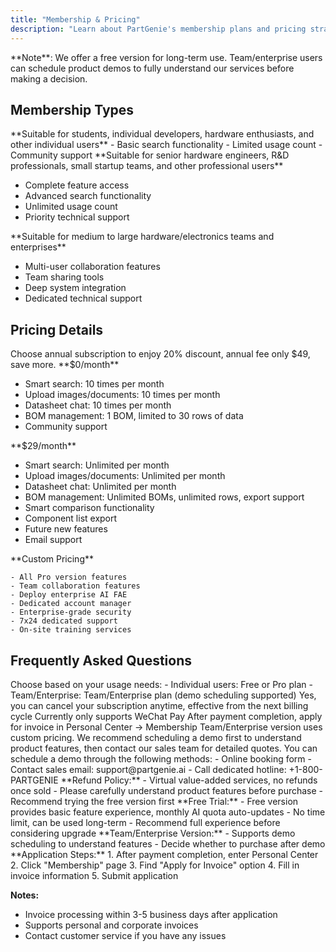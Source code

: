 ```yaml
---
title: "Membership & Pricing"
description: "Learn about PartGenie's membership plans and pricing strategy, choose the service plan that best suits you"
---
```


<Tip>
  **Note**: We offer a free version for long-term use. Team/enterprise users can
  schedule product demos to fully understand our services before making a
  decision.
</Tip>

## Membership Types

<CardGroup cols={3}>
<Card title="Free" icon="gift">
  **Suitable for students, individual developers, hardware enthusiasts, and other individual users**
  - Basic search functionality
  - Limited usage count
  - Community support
</Card>

<Card title="Pro" icon="star">
  **Suitable for senior hardware engineers, R&D professionals, small startup
  teams, and other professional users** 
  
  - Complete feature access 
  - Advanced search functionality 
  - Unlimited usage count
  - Priority technical support
</Card>

<Card title="Team/Enterprise" icon="building">
  **Suitable for medium to large hardware/electronics teams and enterprises**

  - Multi-user collaboration features
  - Team sharing tools
  - Deep system integration
  - Dedicated technical support
</Card>
</CardGroup>

## Pricing Details

<Info>
  Choose annual subscription to enjoy 20% discount, annual fee only $49, save
  more.
</Info>

<CardGroup cols={2}>
<Card title="Free" icon="gift">
  **$0/month**
  
  - Smart search: 10 times per month
  - Upload images/documents: 10 times per month
  - Datasheet chat: 10 times per month
  - BOM management: 1 BOM, limited to 30 rows of data
  - Community support
</Card>

<Card title="Pro" icon="star">
  **$29/month**
  
  - Smart search: Unlimited per month
  - Upload images/documents: Unlimited per month
  - Datasheet chat: Unlimited per month
  - BOM management: Unlimited BOMs, unlimited rows, export support
  - Smart comparison functionality
  - Component list export
  - Future new features
  - Email support
</Card>
</CardGroup>

<CardGroup cols={1}>
  <Card title="Team/Enterprise" icon="building">
    **Custom Pricing** 
    
    - All Pro version features 
    - Team collaboration features
    - Deploy enterprise AI FAE 
    - Dedicated account manager 
    - Enterprise-grade security 
    - 7x24 dedicated support 
    - On-site training services
  </Card>
</CardGroup>

## Frequently Asked Questions

<AccordionGroup>
<Accordion title="How to choose the right membership plan?">
  Choose based on your usage needs:
  - Individual users: Free or Pro plan
  - Team/Enterprise: Team/Enterprise plan (demo scheduling supported)
</Accordion>

<Accordion title="Can I cancel my subscription anytime?">
  Yes, you can cancel your subscription anytime, effective from the next billing
  cycle
</Accordion>

<Accordion title="What payment methods are supported?">
  Currently only supports WeChat Pay
</Accordion>

<Accordion title="How to apply for an invoice?">
  After payment completion, apply for invoice in Personal Center -> Membership
</Accordion>

<Accordion title="How is Team/Enterprise version priced?">
  Team/Enterprise version uses custom pricing. We recommend scheduling a demo
  first to understand product features, then contact our sales team for detailed
  quotes.
</Accordion>

<Accordion title="How to schedule a product demo?">
  You can schedule a demo through the following methods: - Online booking form -
  Contact sales email: support@partgenie.ai - Call dedicated hotline:
  +1-800-PARTGENIE
</Accordion>

<Accordion title="Do you support refunds?">
  **Refund Policy:** - Virtual value-added services, no refunds once sold -
  Please carefully understand product features before purchase - Recommend
  trying the free version first **Free Trial:** - Free version provides basic
  feature experience, monthly AI quota auto-updates - No time limit, can be used
  long-term - Recommend full experience before considering upgrade
  **Team/Enterprise Version:** - Supports demo scheduling to understand features
  - Decide whether to purchase after demo
</Accordion>

<Accordion title="How to apply for an invoice?">
  **Application Steps:**
  1. After payment completion, enter Personal Center
  2. Click "Membership" page
  3. Find "Apply for Invoice" option
  4. Fill in invoice information
  5. Submit application
  
  **Notes:**
  - Invoice processing within 3-5 business days after application
  - Supports personal and corporate invoices
  - Contact customer service if you have any issues
</Accordion>
</AccordionGroup>
